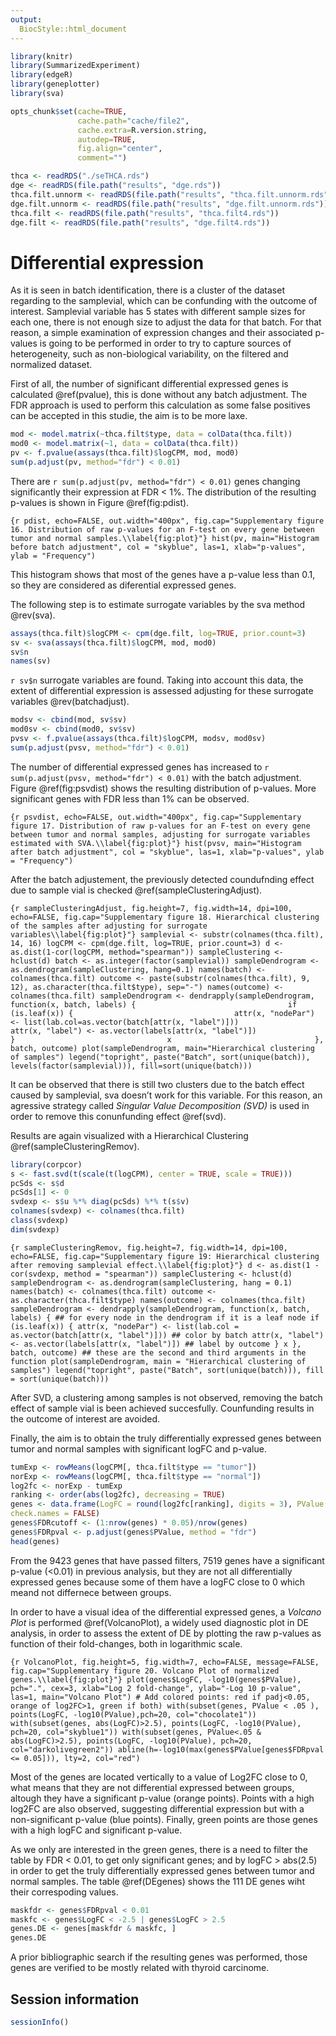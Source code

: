 ```yaml
---
output:
  BiocStyle::html_document
---
```


```r
library(knitr)
library(SummarizedExperiment)
library(edgeR)
library(geneplotter)
library(sva)

opts_chunk$set(cache=TRUE,
               cache.path="cache/file2",
               cache.extra=R.version.string,
               autodep=TRUE,
               fig.align="center",
               comment="")

thca <- readRDS("./seTHCA.rds")
dge <- readRDS(file.path("results", "dge.rds"))
thca.filt.unnorm <- readRDS(file.path("results", "thca.filt.unnorm.rds"))
dge.filt.unnorm <- readRDS(file.path("results", "dge.filt.unnorm.rds"))
thca.filt <- readRDS(file.path("results", "thca.filt4.rds"))
dge.filt <- readRDS(file.path("results", "dge.filt4.rds"))
```

# Differential expression

As it is seen in batch identification, there is a cluster of the dataset regarding to the samplevial, which can be confunding with the outcome of interest. Samplevial variable has 5 states with different sample sizes for each one, there is not enough size to adjust the data for that batch. For that reason, a simple examination of expression changes and their associated p-values is going to be performed in order to try to capture sources of heterogeneity, such as non-biological variability, on the filtered and normalized dataset.

First of all, the number of significant differential expressed genes is calculated \@ref(pvalue), this is done without any batch adjustment. 
The FDR approach is used to perform this calculation as some false positives can be accepted in this studie, the aim is to be more laxe.

```r
mod <- model.matrix(~thca.filt$type, data = colData(thca.filt))
mod0 <- model.matrix(~1, data = colData(thca.filt))
pv <- f.pvalue(assays(thca.filt)$logCPM, mod, mod0)
sum(p.adjust(pv, method="fdr") < 0.01)
```

There are `r sum(p.adjust(pv, method="fdr") < 0.01)` genes changing significantly
their expression at FDR < 1%. The distribution of the resulting p-values is shown in Figure \@ref(fig:pdist).

```{r pdist, echo=FALSE, out.width="400px", fig.cap="Supplementary figure 16. Distribution of raw p-values for an F-test on every gene between tumor and normal samples.\\label{fig:plot}"}
hist(pv, main="Histogram before batch adjustment", col = "skyblue", las=1, xlab="p-values", ylab = "Frequency")
```

This histogram shows that most of the genes have a p-value less than 0.1, so they are considered as diferential expressed genes.

The following step is to estimate surrogate variables by the sva method \@rev(sva). 

```r
assays(thca.filt)$logCPM <- cpm(dge.filt, log=TRUE, prior.count=3)
sv <- sva(assays(thca.filt)$logCPM, mod, mod0)
sv$n
names(sv)
```

`r sv$n` surrogate variables are found. Taking into account this data, the extent of differential expression is assessed adjusting for these surrogate variables \@rev(batchadjust).

```r
modsv <- cbind(mod, sv$sv)
mod0sv <- cbind(mod0, sv$sv)
pvsv <- f.pvalue(assays(thca.filt)$logCPM, modsv, mod0sv)
sum(p.adjust(pvsv, method="fdr") < 0.01)
```

The number of differential expressed genes has increased to `r sum(p.adjust(pvsv, method="fdr") < 0.01)` with the batch adjustment.
Figure \@ref(fig:psvdist) shows the resulting distribution of p-values. More significant genes with FDR less than 1% can be observed.

```{r psvdist, echo=FALSE, out.width="400px", fig.cap="Supplementary figure 17. Distribution of raw p-values for an F-test on every gene between tumor and normal samples, adjusting for surrogate variables estimated with SVA.\\label{fig:plot}"}
hist(pvsv, main="Histogram after batch adjustment", col = "skyblue", las=1, xlab="p-values", ylab = "Frequency")
```

After the batch adjustement, the previously detected coundufnding effect due to sample vial is checked \@ref(sampleClusteringAdjust).

```{r sampleClusteringAdjust, fig.height=7, fig.width=14, dpi=100, echo=FALSE, fig.cap="Supplementary figure 18. Hierarchical clustering of the samples after adjusting for surrogate variables\\label{fig:plot}"}
samplevial <- substr(colnames(thca.filt), 14, 16)
logCPM <- cpm(dge.filt, log=TRUE, prior.count=3)
d <- as.dist(1-cor(logCPM, method="spearman"))
sampleClustering <- hclust(d)
batch <- as.integer(factor(samplevial))
sampleDendrogram <- as.dendrogram(sampleClustering, hang=0.1)
names(batch) <- colnames(thca.filt)
outcome <- paste(substr(colnames(thca.filt), 9, 12), as.character(thca.filt$type), sep="-")
names(outcome) <- colnames(thca.filt)
sampleDendrogram <- dendrapply(sampleDendrogram,
                               function(x, batch, labels) {
                                 if (is.leaf(x)) {
                                   attr(x, "nodePar") <- list(lab.col=as.vector(batch[attr(x, "label")]))
                                   attr(x, "label") <- as.vector(labels[attr(x, "label")])
                                 }
                                 x
                               }, batch, outcome)
plot(sampleDendrogram, main="Hierarchical clustering of samples")
legend("topright", paste("Batch", sort(unique(batch)), levels(factor(samplevial))), fill=sort(unique(batch)))
```

It can be observed that there is still two clusters due to the batch effect caused by samplevial, sva doesn't work for this variable. For this reason, an agressive strategy called *Singular Value Decomposition (SVD)* is used in order to remove this conunfunding effect \@ref(svd).

Results are again visualized with a Hierarchical Clustering \@ref(sampleClusteringRemov). 

```r
library(corpcor)
s <- fast.svd(t(scale(t(logCPM), center = TRUE, scale = TRUE)))
pcSds <- s$d
pcSds[1] <- 0
svdexp <- s$u %*% diag(pcSds) %*% t(s$v)
colnames(svdexp) <- colnames(thca.filt)
class(svdexp)
dim(svdexp)
```

```{r sampleClusteringRemov, fig.height=7, fig.width=14, dpi=100, echo=FALSE, fig.cap="Supplementary figure 19: Hierarchical clustering after removing samplevial effect.\\label{fig:plot}"}
d <- as.dist(1 - cor(svdexp, method = "spearman"))
sampleClustering <- hclust(d)
sampleDendrogram <- as.dendrogram(sampleClustering, hang = 0.1)
names(batch) <- colnames(thca.filt)
outcome <- as.character(thca.filt$type)
names(outcome) <- colnames(thca.filt)
sampleDendrogram <- dendrapply(sampleDendrogram, function(x, batch, labels) {
## for every node in the dendrogram if it is a leaf node
if (is.leaf(x)) {
attr(x, "nodePar") <- list(lab.col = as.vector(batch[attr(x, "label")])) ## color by batch
attr(x, "label") <- as.vector(labels[attr(x, "label")]) ## label by outcome
}
x
}, batch, outcome) ## these are the second and third arguments in the function
plot(sampleDendrogram, main = "Hierarchical clustering of samples")
legend("topright", paste("Batch", sort(unique(batch))), fill = sort(unique(batch)))
```

After SVD, a clustering among samples is not observed, removing the batch effect of sample vial is been achieved succesfully. Counfunding results in the outcome of interest are avoided.

Finally, the aim is to obtain the truly differentially expressed genes between tumor and normal samples with significant logFC and p-value.

```r
tumExp <- rowMeans(logCPM[, thca.filt$type == "tumor"])
norExp <- rowMeans(logCPM[, thca.filt$type == "normal"])
log2fc <- norExp - tumExp
ranking <- order(abs(log2fc), decreasing = TRUE)
genes <- data.frame(LogFC = round(log2fc[ranking], digits = 3), PValue = round(pvsv, digits = 3), row.names = rowData(thca.filt)$symbol[ranking],
check.names = FALSE)
genes$FDRcutoff <- (1:nrow(genes) * 0.05)/nrow(genes)
genes$FDRpval <- p.adjust(genes$PValue, method = "fdr")
head(genes)
```

From the 9423 genes that have passed filters, 7519 genes have a significant p-value (<0.01) in previous analysis, but they are not all differentially expressed genes because some of them have a logFC close to 0 which meand not differnece between groups. 

In order to have a visual idea of the differential expressed genes, a *Volcano Plot* is performed \@ref(VolcanoPlot), a widely used diagnostic
plot in DE analysis, in order to assess the extent of DE by plotting the raw p-values as function of their fold-changes, both in logarithmic scale.

```{r VolcanoPlot, fig.height=5, fig.width=7, echo=FALSE, message=FALSE, fig.cap="Supplementary figure 20. Volcano Plot of normalized genes.\\label{fig:plot}"}
plot(genes$LogFC, -log10(genes$PValue), pch=".", cex=3, xlab="Log 2 fold-change", ylab="-Log 10 p-value", las=1, main="Volcano Plot")
# Add colored points: red if padj<0.05, orange of log2FC>1, green if both)
with(subset(genes, PValue < .05 ), points(LogFC, -log10(PValue),pch=20, col="chocolate1"))
with(subset(genes, abs(LogFC)>2.5), points(LogFC, -log10(PValue), pch=20, col="skyblue1"))
with(subset(genes, PValue<.05 & abs(LogFC)>2.5), points(LogFC, -log10(PValue), pch=20, col="darkolivegreen2"))
abline(h=-log10(max(genes$PValue[genes$FDRpval <= 0.05])), lty=2, col="red")
```

Most of the genes are located vertically to a value of Log2FC close to 0, what means that they are not differential expressed between groups, altough they have a significant p-value (orange points). Points with a high log2FC are also observed, suggesting differential expression but with a non-significant p-value (blue points). Finally, green points are those genes with a high logFC and significant p-value.

As we only are interested in the green genes, there is a need to filter the table by FDR < 0.01, to get only significant genes; and by logFC > abs(2.5) in order to get the truly differentially expressed genes between tumor and normal samples. The table \@ref(DEgenes) shows the 111 DE genes wiht their correspoding values.

```r
maskfdr <- genes$FDRpval < 0.01
maskfc <- genes$LogFC < -2.5 | genes$LogFC > 2.5
genes.DE <- genes[maskfdr & maskfc, ]
genes.DE
```

A prior bibliographic search if the resulting genes was performed, those genes are verified to be mostly related with thyroid carcinome.

## Session information

```r
sessionInfo()
```